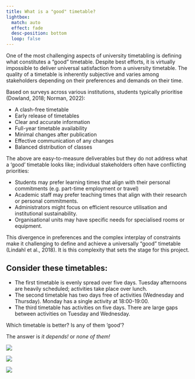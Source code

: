 ```yaml
---
title: What is a "good" timetable?
lightbox:
  match: auto
  effect: fade
  desc-position: bottom
  loop: false
---
```


One of the most challenging aspects of university timetabling is defining what constitutes a "good" timetable. Despite best efforts, it is virtually impossible to deliver universal satisfaction from a university timetable. The quality of a timetable is inherently subjective and varies among stakeholders depending on their preferences and demands on their time.

Based on surveys across various institutions, students typically prioritise (Dowland, 2018; Norman, 2022):

-   A clash-free timetable
-   Early release of timetables
-   Clear and accurate information
-   Full-year timetable availability
-   Minimal changes after publication
-   Effective communication of any changes
-   Balanced distribution of classes

The above are easy-to-measure deliverables but they do not address what a 'good' timetable looks like; individual stakeholders often have conflicting priorities:

-   Students may prefer learning times that align with their personal commitments (e.g. part-time employment or travel)
-   Academic staff may prefer teaching times that align with their research or personal commitments.
-   Administrators might focus on efficient resource utilisation and institutional sustainability.
-   Organisational units may have specific needs for specialised rooms or equipment.

This divergence in preferences and the complex interplay of constraints make it challenging to define and achieve a universally "good" timetable (Lindahl et al., 2018). It is this complexity that sets the stage for this project.

## Consider these timetables:

-   The first timetable is evenly spread over five days. Tuesday afternoons are heavily scheduled; activities take place over lunch.
-   The second timetable has two days free of activities (Wednesday and Thursday). Monday has a single activity at 18:00-19:00.
-   The third timetable has activities on five days. There are large gaps between activities on Tuesday and Wednesday.

Which timetable is better? Is any of them 'good'?

The answer is *it depends!* or *none of them!*

![](./images/timetable-week-full.png){.gallery-image group="gallery" description="Evenly spread over 5 days.  Tuesday afternoons are heavily scheduled; activities take place over lunch"}

![](./images/timetable-week-mixed.png){.gallery-image group="gallery" description="Two days free of activity (Wednesday and Thursday).  Monday has a single activity at 18:00-19:00"}

![](./images/timetable-week-ns.png){.gallery-image group="gallery" description="Activities on five days.  There are large gaps between activities on Tuesday and Wednesday."}

<br> <br>